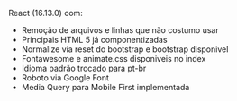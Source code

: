 React (16.13.0) com: 

* Remoção de arquivos e linhas que não costumo usar 
* Principais HTML 5 já componentizadas
* Normalize via reset do bootstrap e bootstrap disponivel
* Fontawesome e animate.css disponiveis no index
* Idioma padrão trocado para pt-br
* Roboto via Google Font
* Media Query para Mobile First implementada 